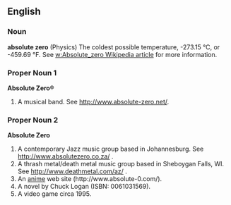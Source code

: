 ==English==

===Noun===
'''absolute zero'''
(Physics) The coldest possible temperature, -273.15 °C, or -459.69 °F.  See [[w:Absolute_zero Wikipedia article]] for more information.

===Proper Noun 1===
'''Absolute Zero®'''
# A musical band.  See http://www.absolute-zero.net/.

===Proper Noun 2===
'''Absolute Zero'''
# A contemporary Jazz music group based in Johannesburg.  See http://www.absolutezero.co.za/ .
# A thrash metal/death metal music group based in Sheboygan Falls, WI.  See http://www.deathmetal.com/az/ .
# An [[anime]] web site (http://www.absolute-0.com/).
# A novel by Chuck Logan (ISBN: 0061031569).
# A video game circa 1995.